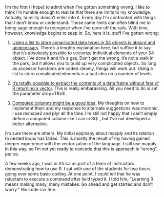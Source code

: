 I'm the first (I hope) to admit when I've gotten something wrong. I like to think I'm humble enough to realize that there are limits to my knowledge. Actually, humility doesn't enter into it. Every day I'm confronted with things that I don't know or understand. Those same limits can often blind me to being sage enough to recognize when I've gone off the rails. With time, however, knowledge begins to seep in. So, here it is, stuff I've gotten wrong:

1. [Using a list to store complicated data types in S4 objects is absurd and unnecessary](http://pirategrunt.com/2013/07/22/vectors-of-s4-classes-with-non-trivial-slots/). 
There's a lenghty explanation here, but suffice it to say that it's absolutely possible to vectorize individual elements of your S4 object. I've done it and it's a gas. Don't get me wrong, it's not a walk in the park, but it allows you to build up very complicated objects. So long as accessor functions are coded cleanly, things will work out. Using a list to store complicated elements is a bad idea on a number of levels.

2. [It's totally possible to extract the contents of a data frame without fear of R returning a vector](http://pirategrunt.com/2013/06/12/more-fun-with-data-frames/).
This is really embarassing. All you need to do is set the parameter drop=TRUE.

3. [Computed columns might be a good idea](http://pirategrunt.com/2013/05/08/computed-columns-for-dataframes/). My thoughts on how to implement them and my response to alternate suggestions was moronic. I use reshape2 and plyr all the time. I'm still not happy that I can't simply define a computed column like I can in SQL, but I've not developed a better alternative. 

I'm sure there are others. My initial epiphany about mapply and its relation to nested loops has faded. This is mostly the result of my having gained deeper experience with the vectorization of the language. I still use mapply in this way, so I'm not yet ready to concede that this is approach is "wrong", per se.

A few weeks ago, I was in Africa as part of a team of instructors demonstrating how to use R. I sat with one of the students for two hours going over some basic coding. At one point, I could tell that he was reluctant to execute a command after he'd typed it. I told him, "Learning R means making many, many mistakes. Go ahead and get started and don't worry." His code ran fine.